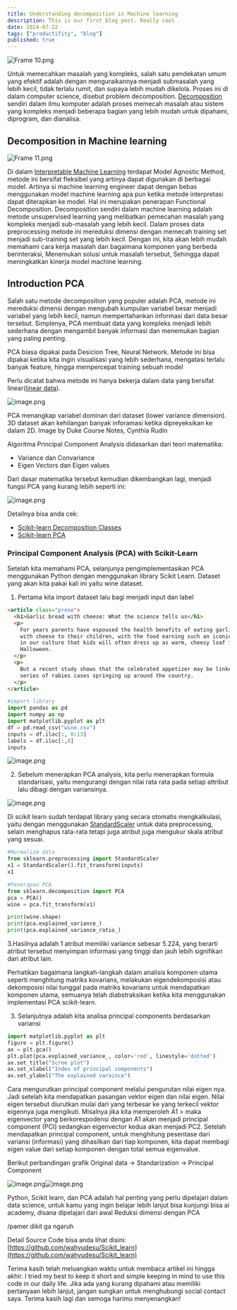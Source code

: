 ```yaml
---
title: Understanding decomposition in Machine learning 
description: This is our first blog post. Really cool
date: 2024-07-22
tags: ["productifity", "blog"]
published: true
---
```


![Frame 10.png](https://codahosted.io/docs/7V84xY4hnz/blobs/bl-bCUGXSGh8Q/4b2787193c4d7b95b4a3d659e2893f184190362868baf86e80e6d3b153ab55a1307d008f0d093b1b95e992de15482b3c8bdab24ce472dd86f7741ad11826380e3d9400060faec5e9cb2dbb18e562129ac1c74ed5bc8e5051de8f6722b474c01496938e84)

Untuk memecahkan masalah yang kompleks, salah satu pendekatan umum yang efektif adalah dengan menguraikannya menjadi submasalah yang lebih kecil, tidak terlalu rumit, dan supaya lebih mudah dikelola. Proses ini di dalam computer science, disebut problem decomposition. [Decomposition](https://en.wikipedia.org/wiki/Decomposition_(computer_science)) sendiri dalam ilmu komputer adalah proses memecah masalah atau sistem yang kompleks menjadi beberapa bagian yang lebih mudah untuk dipahami, diprogram, dan dianalisa.

## Decomposition in Machine learning

![Frame 11.png](https://codahosted.io/docs/7V84xY4hnz/blobs/bl-uX3RpCjmMq/089dda9a443532b95cc1d918efe1113c11493c19e340ef7e5a5cd977e354cfb13595aada70b2e5195c8dfa2a29ea004857a622839e8b8dcd34e0fe8fb2f0aa7ecf0b0153f3f131fa13550b66d29a2eb078136cc12c07d10a96377da107d26e4f6b4894e9)

Di dalam [Interpretable Machine Learning](https://christophmolnar.com/books/interpretable-machine-learning/) terdapat Model Agnostic Method, metode ini bersifat fleksibel yang artinya dapat digunakan di berbagai model. Artinya si machine learning engineer dapat dengan bebas menggunakan model machine learning apa pun ketika metode interpretasi dapat diterapkan ke model. Hal ini merupakan penerapan Functional Decomposition. Decomposition sendiri dalam machine learning adalah metode unsupervised learning yang melibatkan pemecahan masalah yang kompleks menjadi sub-masalah yang lebih kecil. Dalam proses data preprocessing metode ini mereduksi dimensi dengan memecah training set menjadi sub-training set yang lebih kecil. Dengan ini, kita akan lebih mudah memahami cara kerja masalah dan bagaimana komponen yang berbeda berinteraksi, Menemukan solusi untuk masalah tersebut, Sehingga dapat meningkatkan kinerja model machine learning.

## Introduction PCA

Salah satu metode decomposition yang populer adalah PCA, metode ini mereduksi dimensi dengan mengubah kumpulan variabel besar menjadi variabel yang lebih kecil, namun mempertahankan informasi dari data besar tersebut. Simplenya, PCA membuat data yang kompleks menjadi lebih sederhana dengan mengambil banyak informasi dan menemukan bagian yang paling penting.

PCA biasa dipakai pada Desicion Tree, Neural Network. Metode ini bisa dipakai ketika kita ingin visualisasi yang lebih sederhana, mengatasi terlalu banyak feature, hingga mempercepat training sebuah model

Perlu dicatat bahwa metode ini hanya bekerja dalam data yang bersifat linear([linear data](https://www.kdnuggets.com/2022/07/linear-machine-learning-algorithms-overview.html)).

![image.png](https://codahosted.io/docs/7V84xY4hnz/blobs/bl-jaSkm08DXB/502b16644a61cf787624176a600f48aa80b6ba7d41c85a34afd3ec54c91be6671b0ccd36deb74b05eddd9fda0978ed0954886a65d92433fe5e456cc9d91fc7d57652d21c5c47dff9cc3fd5a58b4220a18eb5a7a9fb268cc2762e2ce01609de7fca5deadd)

PCA menangkap variabel dominan dari dataset (lower variance dimension). 3D dataset akan kehilangan banyak inforamasi ketika dipreyeksikan ke dalam 2D. Image by Duke Course Notes, Cynthia Rudin

Algoritma Principal Component Analysis didasarkan dari teori matematika:

- Variance dan Convariance
- Eigen Vectors dan Eigen values

Dari dasar matematika tersebut kemudian dikembangkan lagi, menjadi fungsi PCA yang kurang lebih seperti ini:

![image.png](https://codahosted.io/docs/7V84xY4hnz/blobs/bl-y0ObaH01oH/093abe1fd3f52c1542a883b23c3f2c8c3b8e76090f882c24846c28eb01a1d53e8bd4ffdb0494f3b9478cb2ae7f8dbd198cba45ed87417627f5801a74b591d1c0fab788c331c43169945735052b1e1280f8b3418456b38f7a5556c6517ccd6bc23e300022)

Detailnya bisa anda cek:
- [Scikit-learn Decomposition Classes](https://scikit-learn.org/stable/modules/classes.html#module-sklearn.decomposition)
- [Scikit-learn PCA](https://scikit-learn.org/stable/modules/generated/sklearn.decomposition.PCA.html)


### Principal Component Analysis (PCA) with Scikit-Learn

Setelah kita memahami PCA, selanjunya pengimplementasikan PCA menggunakan Python dengan menggunakan library Scikit Learn. Dataset yang akan kita pakai kali ini yaitu wine dataset.

1. Pertama kita import dataset lalu bagi menjadi input dan label

```html
<article class="prose">
  <h1>Garlic bread with cheese: What the science tells us</h1>
  <p>
    For years parents have espoused the health benefits of eating garlic bread
    with cheese to their children, with the food earning such an iconic status
    in our culture that kids will often dress up as warm, cheesy loaf for
    Halloween.
  </p>
  <p>
    But a recent study shows that the celebrated appetizer may be linked to a
    series of rabies cases springing up around the country.
  </p>
</article>
```

``` python
#import library
import pandas as pd
import numpy as np
import matplotlib.pyplot as plt
df = pd.read_csv("wine.csv")
inputs = df.iloc[:, 0:13]
labels = df.iloc[:,0]
inputs
```
![image.png](https://codahosted.io/docs/7V84xY4hnz/blobs/bl-BQs_vi82p1/110bea477df47c13dd07cab59cb467450e736ccc08a692f5ca50e0fb85ea8e6b06d8579bbec737bed23050374dd5a45ad9a4fdda6283dba21cebd6ab9c5a51f450adb8eb2e623289bfeefa2b68c124e95267f4a4d05ffba48a21f9cbb56d2e20264d845c)

2. Sebelum menerapkan PCA analysis, kita perlu menerapkan formula standarisasi, yaitu mengurangi dengan nilai rata rata pada setiap attribut lalu dibagi dengan variansinya.

![image.png](https://codahosted.io/docs/7V84xY4hnz/blobs/bl-Emkh0xNaks/ee442c95901dc846628df30671a53027105b1734bb90ed746a46341949001bf1719a299ff4e3b6ac10a43baa093a9869bc5e40c5f997628ce5b23d1b6418fae788239edc12555eb2aa6aa68f438e04e99a663ad22ed98ba5f756e7ce394c51e9831a6a3a)

Di scikit learn sudah terdapat library yang secara otomatis mengkalkulasi, yaitu dengan menggunakan [StandardScaler](https://scikit-learn.org/stable/modules/generated/sklearn.preprocessing.StandardScaler.html) untuk data preprocessing, selain menghapus rata-rata tetapi juga atribut juga mengukur skala atribut yang sesuai.
```Python
#Normalize data
from sklearn.preprocessing import StandardScaler
x1 = StandardScaler().fit_transform(inputs)
x1
```
  
```Python
#Penerapan PCA
from sklearn.decomposition import PCA
pca = PCA()
wine = pca.fit_transform(x1) 

print(wine.shape)
print(pca.explained_variance_)
print(pca.explained_variance_ratio_)
```

3.Hasilnya adalah 1 atribut memiliki variance sebesar 5.224, yang berarti atribut tersebut menyimpan informasi yang tinggi dan jauh lebih signifikan dari atribut lain.

Perhatikan bagaimana langkah-langkah dalam analisis komponen utama seperti menghitung matriks kovarians, melakukan eigendekomposisi atau dekomposisi nilai tunggal pada matriks kovarians untuk mendapatkan komponen utama, semuanya telah diabstraksikan ketika kita menggunakan implementasi PCA scikit-learn.

3. Selanjutnya adalah kita analisa principal components berdasarkan variansi

```Python
import matplotlib.pyplot as plt
figure = plt.figure()
ax = plt.gca()
plt.plot(pca.explained_variance_, color='red', linestyle='dotted')
ax.set_title("Scree plot")
ax.set_xlabel("Index of principal components")
ax.set_ylabel("The explained varaince")
```
Cara mengurutkan principal component melalui pengurutan nilai eigen nya. Jadi setelah kita mendapatkan pasangan vektor eigen dan nilai eigen. Nilai eigen tersebut diurutkan mulai dari yang terbesar ke yang terkecil vektor eigennya juga mengikuti. Misalnya jika kita memperoleh A1 > maka eigenvector yang berkorespodensi dengan A1 akan menjadi principal component (PCI) sedangkan eigenvector kedua akan menjadi PC2. Setelah mendapatkan principal component, untuk menghitung pesentase dari variansi (informasi) yang dihasilkan dari tiap komponen, kita dapat membagi eigen value dari setiap komponen dengan total semua eigenvalue.

Berikut perbandingan grafik Original data → Standarization → Principal Component

![image.png](https://codahosted.io/docs/7V84xY4hnz/blobs/bl-jXjgTp9exq/1980683980f175ca2ac9d2a92c67cf50c53b6a55dac6efd3f20ae21155b015883e2e61ad8abb802aebc7eadaee762d3a788dddb39b731fec4009d972a8eef47ee576acdec91b1ff87b84581fc56e4bab787b3635a45b6cae9e42200501f34392be1a21f1)![image.png](https://codahosted.io/docs/7V84xY4hnz/blobs/bl-Q--SqLaVa4/b501733769a9f422ed24cb87db649f27f8c2868f02675d93c0953b78a952502c9736639a70adbe282cf78af44d6c36cebaa344e798af9ef621b434b13ee40dbc425da42e9e100c54e4e9e972ea39e17b5f855c0509a5e3c5682f926618c8d62ca4ec2289)

  

Python, Scikit learn, dan PCA adalah hal penting yang perlu dipelajari dalam data science, untuk kamu yang ingin belajar lebih lanjut bisa kunjungi bisa ai academy, disana dipelajari dari awal Reduksi dimensi dengan PCA

/pamer dikit ga ngaruh

Detail Source Code bisa anda lihat disini: [https://github.com/wahyudesu/Scikit_learn](https://github.com/wahyudesu/Scikit_learn)

Terima kasih telah meluangkan waktu untuk membaca artikel ini hingga akhir. I tried my best to keep it short and simple keeping in mind to use this code in our daily life. Jika ada yang kurang dipahami atau memiliki pertanyaan lebih lanjut, jangan sungkan untuk menghubungi social contact saya. Terima kasih lagi dan semoga harimu menyenangkan!